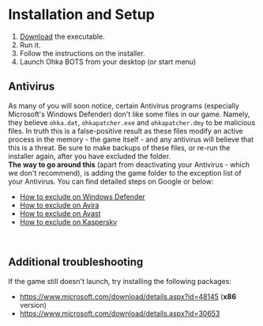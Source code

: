 # Installation and Setup

1. [Download](/Home/) the executable. 
2. Run it.
3. Follow the instructions on the installer.
4. Launch Ohka BOTS from your desktop (or start menu)

## Antivirus

As many of you will soon notice, certain Antivirus programs (especially Microsoft's Windows Defender) don't like some files in our game. Namely, they believe `ohka.dat`, `ohkapatcher.exe` and `ohkapatcher.dmy` to be malicious files. In truth this is a false-positive result as these files modify an active process in the memory - the game itself - and any antivirus will believe that this is a threat. Be sure to make backups of these files, or re-run the installer again, after you have excluded the folder.  
**The way to go around this** (apart from deactivating your Antivirus - which we don't recommend), is adding the game folder to the exception list of your Antivirus. You can find detailed steps on Google or below:

* <a href="https://support.microsoft.com/en-us/windows/add-an-exclusion-to-windows-security-811816c0-4dfd-af4a-47e4-c301afe13b26" title="Instructions for Windows Defender" alt="Instructions for Windows Defender" target="_blank" rel="noopener noreferrer nofollow">How to exclude on Windows Defender</a>  
* <a href="https://www.avira.com/en/blog/exceptions-avira-antivirus-3-steps#:~:text=Select%20PC%20Protection%20%3E%20Real%2DTime,or%20browse%20for%20your%20exceptions." title="Instructions for Avira" alt="Instructions for Avira" target="_blank" rel="noopener noreferrer nofollow">How to exclude on Avira</a> 
* <a href="https://support.avast.com/en-ww/article/Antivirus-scan-exclusions" title="Instructions for Avast" alt="Instructions for Avast" target="_blank" rel="noopener noreferrer nofollow">How to exclude on Avast</a>
* <a href="https://support.kaspersky.com/help/Kaspersky/Win21.5/en-US/227390.htm" title="Instructions for Kaspersky" alt="Instructions for Kaspersky" target="_blank" rel="noopener noreferrer nofollow">How to exclude on Kaspersky</a>

<br/>

## Additional troubleshooting

If the game still doesn't launch, try installing the following packages:

* https://www.microsoft.com/download/details.aspx?id=48145 (**x86** version)
* https://www.microsoft.com/download/details.aspx?id=30653
